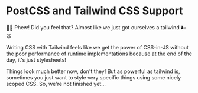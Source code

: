 # PostCSS and Tailwind CSS Support

👨‍💼 Phew! Did you feel that? Almost like we just got ourselves a tailwind 🌬️ 😆

Writing CSS with Tailwind feels like we get the power of CSS-in-JS without the
poor performance of runtime implementations because at the end of the day, it's
just stylesheets!

Things look much better now, don't they! But as powerful as tailwind is,
sometimes you just want to style very specific things using some nicely scoped
CSS. So, we're not finished yet...
